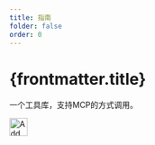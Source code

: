 ```yaml
---
title: 指南
folder: false
order: 0
---
```



# {frontmatter.title}

一个工具库，支持MCP的方式调用。

<a href="cursor://anysphere.cursor-deeplink/mcp/install?name=Coffic&config=eyJjb21tYW5kIjoibnB4IG1jcC1yZW1vdGUgaHR0cHM6Ly9tY3AuY29mZmljLmNuL3NzZSJ9">
<img src="https://cursor.com/deeplink/mcp-install-dark.svg"
    alt="Add Coffic MCP server to Cursor"
        height="32" />
</a>